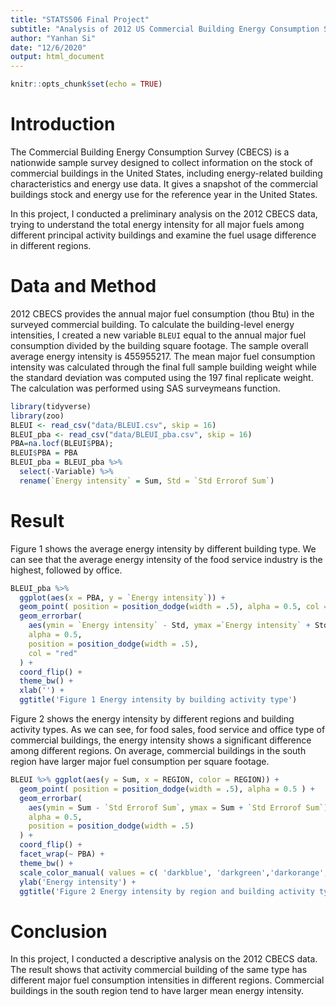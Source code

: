 ```yaml
---
title: "STATS506 Final Project"
subtitle: "Analysis of 2012 US Commercial Building Energy Consumption Survey"
author: "Yanhan Si"
date: "12/6/2020"
output: html_document
---
```


```r
knitr::opts_chunk$set(echo = TRUE)

```

# Introduction

The Commercial Building Energy Consumption Survey (CBECS) is a nationwide sample survey designed to collect information on the stock of commercial buildings in the United States, including energy-related building characteristics and energy use data.  It gives a snapshot of the commercial buildings stock and energy use for the reference year in the United States. 

In this project, I conducted a preliminary analysis on the 2012 CBECS data, trying to understand the total energy intensity for all major fuels among different principal activity buildings and examine the fuel usage difference in different regions. 

# Data and Method

2012 CBECS provides the annual major fuel consumption (thou Btu) in the surveyed commercial building. To calculate the building-level energy intensities, I created a new variable `BLEUI` equal to the annual major fuel consumption divided by the building square footage. The sample overall average energy intensity is 455955217. The mean major fuel consumption intensity was calculated through the final full sample building weight while the standard deviation was computed using the 197 final replicate weight. The calculation was performed using SAS surveymeans function.

```r
library(tidyverse)
library(zoo)
BLEUI <- read_csv("data/BLEUI.csv", skip = 16)
BLEUI_pba <- read_csv("data/BLEUI_pba.csv", skip = 16)
PBA=na.locf(BLEUI$PBA);
BLEUI$PBA = PBA
BLEUI_pba = BLEUI_pba %>% 
  select(-Variable) %>% 
  rename(`Energy intensity` = Sum, Std = `Std Errorof Sum`)
```
# Result

Figure 1 shows the average energy intensity by different building type. We can see that the average energy intensity of the food service industry is the highest, followed by office. 

```r
BLEUI_pba %>%
  ggplot(aes(x = PBA, y = `Energy intensity`)) + 
  geom_point( position = position_dodge(width = .5), alpha = 0.5, col = "red" ) +
  geom_errorbar( 
    aes(ymin = `Energy intensity` - Std, ymax =`Energy intensity` + Std), 
    alpha = 0.5, 
    position = position_dodge(width = .5),
    col = "red"
  ) +
  coord_flip() +
  theme_bw() +
  xlab('') +
  ggtitle('Figure 1 Energy intensity by building activity type')
```

Figure 2 shows the energy intensity by different regions and building activity types. As we can see, for food sales, food service and office type of commercial buildings, the energy intensity shows a significant difference among different regions. On average, commercial buildings in the south region have larger major fuel consumption per square footage.

```r
BLEUI %>% ggplot(aes(y = Sum, x = REGION, color = REGION)) + 
  geom_point( position = position_dodge(width = .5), alpha = 0.5 ) +
  geom_errorbar( 
    aes(ymin = Sum - `Std Errorof Sum`, ymax = Sum + `Std Errorof Sum`), 
    alpha = 0.5, 
    position = position_dodge(width = .5)
  ) +
  coord_flip() +
  facet_wrap(~ PBA) + 
  theme_bw() +
  scale_color_manual( values = c( 'darkblue', 'darkgreen','darkorange','darkred') ) + 
  ylab('Energy intensity') +
  ggtitle('Figure 2 Energy intensity by region and building activity type')
```

# Conclusion

In this project, I conducted a descriptive analysis on the 2012 CBECS data. The result shows that activity commercial building of the same type has different major fuel consumption intensities in different regions. Commercial buildings in the south region tend to have larger mean energy intensity.

